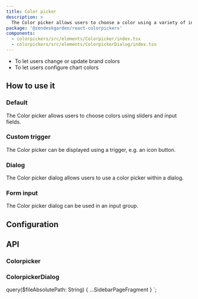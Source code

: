 ```yaml
---
title: Color picker
description: >
  The Color picker allows users to choose a color using a variety of input methods.
package: '@zendeskgarden/react-colorpickers'
components:
  - colorpickers/src/elements/Colorpicker/index.tsx
  - colorpickers/src/elements/ColorpickerDialog/index.tsx
---
```


<Usage>
  <Use>
    <ul>
      <li>To let users change or update brand colors</li>
      <li>To let users configure chart colors</li>
    </ul>
  </Use>
</Usage>

## How to use it

### Default

The Color picker allows users to choose colors using sliders and input fields.


<CodeExample code={ColorpickerDefaultCode}>
  <ColorpickerDefault />
</CodeExample>

### Custom trigger

The Color picker can be displayed using a trigger, e.g. an icon button.


<CodeExample code={ColorpickerDialogCustomTriggerCode}>
  <ColorpickerDialogCustomTrigger />
</CodeExample>

### Dialog

The Color picker dialog allows users to use a color picker within a dialog.


<CodeExample code={ColorpickerDialogDefaultCode}>
  <ColorpickerDialogDefault />
</CodeExample>

### Form input

The Color picker dialog can be used in an input group.


<CodeExample code={ColorpickerDialogFormInputCode}>
  <ColorpickerDialogFormInput />
</CodeExample>

## Configuration

<Configuration reactPackage={props.data.mdx.package} components={props.data.mdx.components} />

## API

### Colorpicker

<Component components={props.data.mdx.components} componentName="colorpicker" />

<PropSheet components={props.data.mdx.components} componentName="colorpicker" />

### ColorpickerDialog

<Component components={props.data.mdx.components} componentName="colorpickerdialog" />

<PropSheet components={props.data.mdx.components} componentName="colorpickerdialog" />


  query($fileAbsolutePath: String) {
    ...SidebarPageFragment
  }
`;
